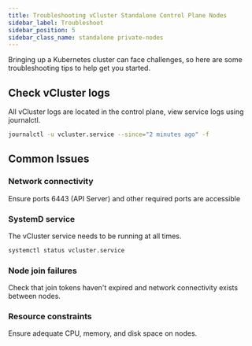 ```yaml
---
title: Troubleshooting vCluster Standalone Control Plane Nodes
sidebar_label: Troubleshoot 
sidebar_position: 5
sidebar_class_name: standalone private-nodes
---
```



<TenancySupport standalone="true" />

Bringing up a Kubernetes cluster can face challenges, so here are some troubleshooting tips to help get you started. 

## Check vCluster logs

All vCluster logs are located in the control plane, view service logs using journalctl.

```bash title="View vCluster service logs"
journalctl -u vcluster.service --since="2 minutes ago" -f
```

## Common Issues

### Network connectivity

Ensure ports 6443 (API Server) and other required ports are accessible

### SystemD service

The vCluster service needs to be running at all times.

```bash title="Verify the vCluster service is running
systemctl status vcluster.service
```

### Node join failures

Check that join tokens haven't expired and network connectivity exists between nodes.

### Resource constraints

Ensure adequate CPU, memory, and disk space on nodes.